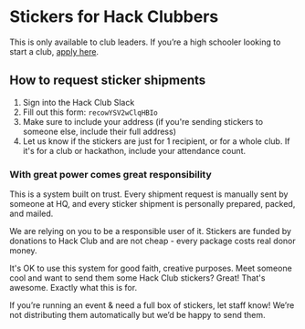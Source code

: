 
# Stickers for Hack Clubbers

This is only available to club leaders. If you’re a high schooler looking to start a club, [apply here](https://apply.hackclub.com).

## How to request sticker shipments

1. Sign into the Hack Club Slack
2. Fill out this form: <Code>recowYSV2wClqHBIo</Code>
3. Make sure to include your address (if you're sending stickers to someone else, include their full address)
4. Let us know if the stickers are just for 1 recipient, or for a whole club. If it's for a club or hackathon, include your attendance count.

<h3 id="responsibility">With great power comes great responsibility</h3>

This is a system built on trust. Every shipment request is manually sent by someone at HQ, and every sticker shipment is personally prepared, packed, and mailed.

We are relying on you to be a responsible user of it. Stickers are funded by donations to Hack Club and are not cheap - every package costs real donor money.

It's OK to use this system for good faith, creative purposes. Meet someone cool and want to send them some Hack Club stickers? Great! That's awesome. Exactly what this is for.

If you’re running an event & need a full box of stickers, let staff know! We’re not distributing them automatically but we’d be happy to send them.
